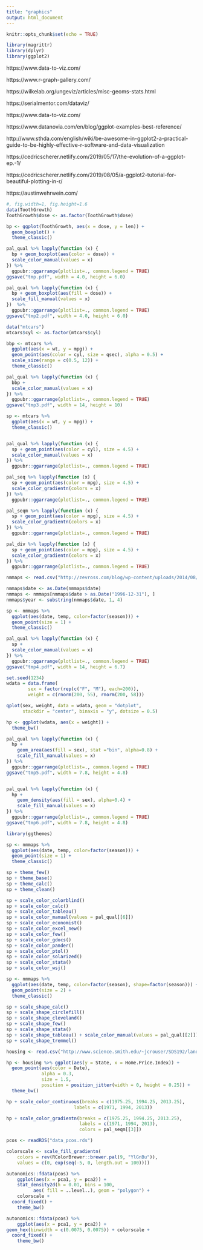 ```yaml
---
title: "graphics"
output: html_document
---
```


```r
knitr::opts_chunk$set(echo = TRUE)

library(magrittr)
library(dplyr)
library(ggplot2)

```


https://www.data-to-viz.com/

https://www.r-graph-gallery.com/




https://wilkelab.org/ungeviz/articles/misc-geoms-stats.html

https://serialmentor.com/dataviz/


https://www.data-to-viz.com/

https://www.datanovia.com/en/blog/ggplot-examples-best-reference/

http://www.sthda.com/english/wiki/be-awesome-in-ggplot2-a-practical-guide-to-be-highly-effective-r-software-and-data-visualization

https://cedricscherer.netlify.com/2019/05/17/the-evolution-of-a-ggplot-ep.-1/

https://cedricscherer.netlify.com/2019/08/05/a-ggplot2-tutorial-for-beautiful-plotting-in-r/


https://austinwehrwein.com/


```r
#, fig.width=1, fig.height=1.6
data(ToothGrowth)
ToothGrowth$dose <- as.factor(ToothGrowth$dose)

bp <- ggplot(ToothGrowth, aes(x = dose, y = len)) + 
  geom_boxplot() +
  theme_classic()

pal_qual %>% lapply(function (x) {
  bp + geom_boxplot(aes(color = dose)) +
  scale_color_manual(values = x) 
}) %>% 
  ggpubr::ggarrange(plotlist=., common.legend = TRUE)  
ggsave("tmp.pdf", width = 4.0, height = 6.0)

pal_qual %>% lapply(function (x) {
  bp + geom_boxplot(aes(fill = dose)) +
  scale_fill_manual(values = x) 
})  %>% 
  ggpubr::ggarrange(plotlist=., common.legend = TRUE)  
ggsave("tmp2.pdf", width = 4.0, height = 6.0)


```





```r

data("mtcars")
mtcars$cyl <- as.factor(mtcars$cyl)

bbp <- mtcars %>%
  ggplot(aes(x = wt, y = mpg)) + 
  geom_point(aes(color = cyl, size = qsec), alpha = 0.5) +
  scale_size(range = c(0.5, 12)) +
  theme_classic()

pal_qual %>% lapply(function (x) {
  bbp + 
  scale_color_manual(values = x) 
}) %>% 
  ggpubr::ggarrange(plotlist=., common.legend = TRUE)  
ggsave("tmp3.pdf", width = 14, height = 10)

```


```r

sp <- mtcars %>%
  ggplot(aes(x = wt, y = mpg)) +
  theme_classic()


pal_qual %>% lapply(function (x) {
  sp + geom_point(aes(color = cyl), size = 4.5) +
  scale_color_manual(values = x) 
}) %>% 
  ggpubr::ggarrange(plotlist=., common.legend = TRUE)  

pal_seq %>% lapply(function (x) {
  sp + geom_point(aes(color = mpg), size = 4.5) +
  scale_color_gradientn(colors = x)
}) %>% 
  ggpubr::ggarrange(plotlist=., common.legend = TRUE)  

pal_seqm %>% lapply(function (x) {
  sp + geom_point(aes(color = mpg), size = 4.5) +
  scale_color_gradientn(colors = x)
}) %>% 
  ggpubr::ggarrange(plotlist=., common.legend = TRUE)  

pal_div %>% lapply(function (x) {
  sp + geom_point(aes(color = mpg), size = 4.5) +
  scale_color_gradientn(colors = x)
}) %>% 
  ggpubr::ggarrange(plotlist=., common.legend = TRUE)  

```

```r

nmmaps <- read.csv("http://zevross.com/blog/wp-content/uploads/2014/08/chicago-nmmaps.csv")

nmmaps$date <- as.Date(nmmaps$date)
nmmaps <- nmmaps[nmmaps$date > as.Date("1996-12-31"), ]
nmmaps$year <- substring(nmmaps$date, 1, 4)

sp <- nmmaps %>%
  ggplot(aes(date, temp, color=factor(season))) +
  geom_point(size = 1) +
  theme_classic()

pal_qual %>% lapply(function (x) {
  sp + 
  scale_color_manual(values = x) 
}) %>% 
  ggpubr::ggarrange(plotlist=., common.legend = TRUE)  
ggsave("tmp4.pdf", width = 14, height = 6.7)


```

```r
set.seed(1234)
wdata = data.frame(
        sex = factor(rep(c("F", "M"), each=200)),
        weight = c(rnorm(200, 55), rnorm(200, 58)))

qplot(sex, weight, data = wdata, geom = "dotplot",
      stackdir = "center", binaxis = "y", dotsize = 0.5)

hp <- ggplot(wdata, aes(x = weight)) + 
  theme_bw()

pal_qual %>% lapply(function (x) {
  hp + 
    geom_area(aes(fill = sex), stat ="bin", alpha=0.8) +
    scale_fill_manual(values = x) 
}) %>% 
  ggpubr::ggarrange(plotlist=., common.legend = TRUE)  
ggsave("tmp5.pdf", width = 7.8, height = 4.8)


pal_qual %>% lapply(function (x) {
  hp + 
    geom_density(aes(fill = sex), alpha=0.4) +
    scale_fill_manual(values = x) 
}) %>% 
  ggpubr::ggarrange(plotlist=., common.legend = TRUE)  
ggsave("tmp6.pdf", width = 7.8, height = 4.8)


```




```r

library(ggthemes)

sp <- nmmaps %>%
  ggplot(aes(date, temp, color=factor(season))) +
  geom_point(size = 1) +
  theme_classic()

sp + theme_few()
sp + theme_base()
sp + theme_calc()
sp + theme_clean()

sp + scale_color_colorblind()
sp + scale_color_calc()
sp + scale_color_tableau()
sp + scale_color_manual(values = pal_qual[[6]]) 
sp + scale_color_economist()
sp + scale_color_excel_new()
sp + scale_color_few()
sp + scale_color_gdocs()
sp + scale_color_pander()
sp + scale_color_ptol()
sp + scale_color_solarized()
sp + scale_color_stata()
sp + scale_color_wsj()

sp <- nmmaps %>%
  ggplot(aes(date, temp, color=factor(season), shape=factor(season))) +
  geom_point(size = 2) +
  theme_classic()

sp + scale_shape_calc() 
sp + scale_shape_circlefill() 
sp + scale_shape_cleveland() 
sp + scale_shape_few() 
sp + scale_shape_stata() 
sp + scale_shape_tableau() + scale_color_manual(values = pal_qual[[2]]) 
sp + scale_shape_tremmel()


```




```r

housing <- read.csv("http://www.science.smith.edu/~jcrouser/SDS192/landdata-states.csv")

hp <- housing %>% ggplot(aes(y = State, x = Home.Price.Index)) + 
  geom_point(aes(color = Date), 
             alpha = 0.3, 
             size = 1.5,
             position = position_jitter(width = 0, height = 0.25)) +
  theme_bw()

hp + scale_color_continuous(breaks = c(1975.25, 1994.25, 2013.25),
                         labels = c(1971, 1994, 2013))

hp + scale_color_gradientn(breaks = c(1975.25, 1994.25, 2013.25),
                           labels = c(1971, 1994, 2013),
                           colors = pal_seqm[[3]])
```


```r

pcos <- readRDS("data_pcos.rds")

colorscale <- scale_fill_gradientn(
    colors = rev(RColorBrewer::brewer.pal(9, "YlGnBu")),
    values = c(0, exp(seq(-5, 0, length.out = 100))))

autonomics::fdata(pcos) %>% 
    ggplot(aes(x = pca1, y = pca2)) + 
    stat_density2d(h = 0.01, bins = 100,
          aes( fill = ..level..), geom = "polygon") +
    colorscale + 
  coord_fixed() +
    theme_bw()

autonomics::fdata(pcos) %>% 
    ggplot(aes(x = pca1, y = pca2)) + 
geom_hex(binwidth = c(0.0075, 0.0075)) + colorscale +
  coord_fixed() +
    theme_bw()

```




